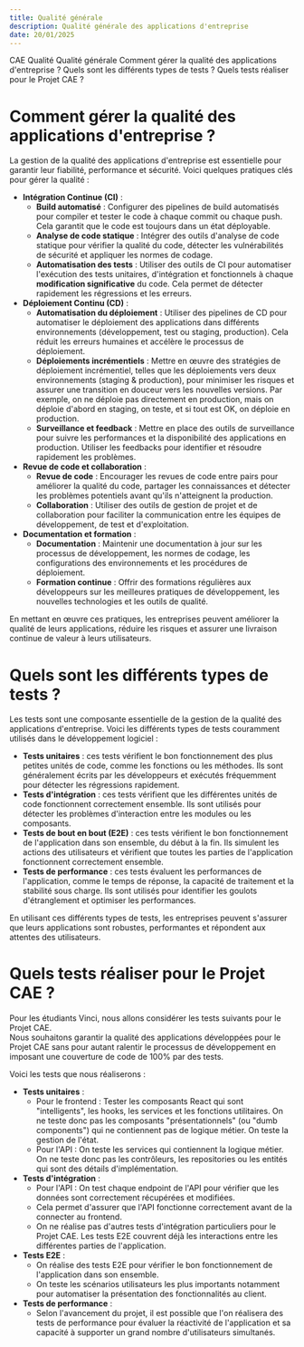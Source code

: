 ```yaml
---
title: Qualité générale
description: Qualité générale des applications d'entreprise
date: 20/01/2025
---
```


<InternalPageMenu>
  <PathViewer>
    <PathViewerItem to="/"> CAE </PathViewerItem>
    <PathViewerItem to="/quality"> Qualité </PathViewerItem>
    <PathViewerItem selected> Qualité générale </PathViewerItem>
  </PathViewer>
  <InternalPageMenuItem> Comment gérer la qualité des applications d'entreprise ? </InternalPageMenuItem>
  <InternalPageMenuItem> Quels sont les différents types de tests ? </InternalPageMenuItem>
  <InternalPageMenuItem> Quels tests réaliser pour le Projet CAE ? </InternalPageMenuItem>
</InternalPageMenu>


# <InternalPageTitle> Comment gérer la qualité des applications d'entreprise ? </InternalPageTitle>

La gestion de la qualité des applications d'entreprise est essentielle pour garantir leur fiabilité, performance et sécurité. Voici quelques pratiques clés pour gérer la qualité :

- **Intégration Continue (CI)** :
   - **Build automatisé** : Configurer des pipelines de build automatisés pour compiler et tester le code à chaque commit ou chaque push. Cela garantit que le code est toujours dans un état déployable.
   - **Analyse de code statique** : Intégrer des outils d'analyse de code statique pour vérifier la qualité du code, détecter les vulnérabilités de sécurité et appliquer les normes de codage.
    - **Automatisation des tests** : Utiliser des outils de CI pour automatiser l'exécution des tests unitaires, d'intégration et fonctionnels à chaque **modification significative** du code. Cela permet de détecter rapidement les régressions et les erreurs.
- **Déploiement Continu (CD)** :
   - **Automatisation du déploiement** : Utiliser des pipelines de CD pour automatiser le déploiement des applications dans différents environnements (développement, test ou staging, production). Cela réduit les erreurs humaines et accélère le processus de déploiement.
   - **Déploiements incrémentiels** : Mettre en œuvre des stratégies de déploiement incrémentiel, telles que les déploiements vers deux environnements (staging & production), pour minimiser les risques et assurer une transition en douceur vers les nouvelles versions. 
   Par exemple, on ne déploie pas directement en production, mais on déploie d'abord en staging, on teste, et si tout est OK, on déploie en production.
   - **Surveillance et feedback** : Mettre en place des outils de surveillance pour suivre les performances et la disponibilité des applications en production. Utiliser les feedbacks pour identifier et résoudre rapidement les problèmes.
- **Revue de code et collaboration** :
   - **Revue de code** : Encourager les revues de code entre pairs pour améliorer la qualité du code, partager les connaissances et détecter les problèmes potentiels avant qu'ils n'atteignent la production.
   - **Collaboration** : Utiliser des outils de gestion de projet et de collaboration pour faciliter la communication entre les équipes de développement, de test et d'exploitation.
- **Documentation et formation** :
   - **Documentation** : Maintenir une documentation à jour sur les processus de développement, les normes de codage, les configurations des environnements et les procédures de déploiement.
   - **Formation continue** : Offrir des formations régulières aux développeurs sur les meilleures pratiques de développement, les nouvelles technologies et les outils de qualité.

En mettant en œuvre ces pratiques, les entreprises peuvent améliorer la qualité de leurs applications, réduire les risques et assurer une livraison continue de valeur à leurs utilisateurs.

# <InternalPageTitle> Quels sont les différents types de tests ? </InternalPageTitle>

Les tests sont une composante essentielle de la gestion de la qualité des applications d'entreprise. Voici les différents types de tests couramment utilisés dans le développement logiciel :

- **Tests unitaires** : ces tests vérifient le bon fonctionnement des plus petites unités de code, comme les fonctions ou les méthodes. Ils sont généralement écrits par les développeurs et exécutés fréquemment pour détecter les régressions rapidement.
- **Tests d'intégration** : ces tests vérifient que les différentes unités de code fonctionnent correctement ensemble. Ils sont utilisés pour détecter les problèmes d'interaction entre les modules ou les composants.
- **Tests de bout en bout (E2E)** : ces tests vérifient le bon fonctionnement de l'application dans son ensemble, du début à la fin. Ils simulent les actions des utilisateurs et vérifient que toutes les parties de l'application fonctionnent correctement ensemble.
- **Tests de performance** : ces tests évaluent les performances de l'application, comme le temps de réponse, la capacité de traitement et la stabilité sous charge. Ils sont utilisés pour identifier les goulots d'étranglement et optimiser les performances.


En utilisant ces différents types de tests, les entreprises peuvent s'assurer que leurs applications sont robustes, performantes et répondent aux attentes des utilisateurs.


# <InternalPageTitle> Quels tests réaliser pour le Projet CAE ? </InternalPageTitle>

Pour les étudiants Vinci, nous allons considérer les tests suivants pour le Projet CAE.  
Nous souhaitons garantir la qualité des applications développées pour le Projet CAE sans pour autant ralentir le processus de développement en imposant une couverture de code de 100% par des tests. 

Voici les tests que nous réaliserons :
- **Tests unitaires** : 
   - Pour le frontend : Tester les composants React qui sont "intelligents", les hooks, les services et les fonctions utilitaires. On ne teste donc pas les composants "présentationnels" (ou "dumb components") qui ne contiennent pas de logique métier. On teste la gestion de l'état.
   - Pour l'API : On teste les services qui contiennent la logique métier. On ne teste donc pas les contrôleurs, les repositories ou les entités qui sont des détails d'implémentation.
- **Tests d'intégration** : 
   - Pour l'API : On test chaque endpoint de l'API pour vérifier que les données sont correctement récupérées et modifiées. 
   - Cela permet d'assurer que l'API fonctionne correctement avant de la connecter au frontend.
   - On ne réalise pas d'autres tests d'intégration particuliers pour le Projet CAE. Les tests E2E couvrent déjà les interactions entre les différentes parties de l'application.
- **Tests E2E** :
   - On réalise des tests E2E pour vérifier le bon fonctionnement de l'application dans son ensemble. 
   - On teste les scénarios utilisateurs les plus importants notamment pour automatiser la présentation des fonctionnalités au client.
- **Tests de performance** :
   - Selon l'avancement du projet, il est possible que l'on réalisera des tests de performance pour évaluer la réactivité de l'application et sa capacité à supporter un grand nombre d'utilisateurs simultanés. 






